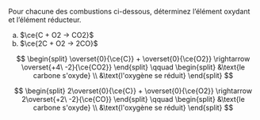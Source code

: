 ::: {.Exercise data-latex=""}

Pour chacune des combustions ci-dessous, déterminez l’élément oxydant et l'élément réducteur.

a. $\ce{C + O2 -> CO2}$
\vspace{\stretch{1}}
b. $\ce{2C + O2 -> 2CO}$
\vspace{\stretch{1}}

:::

::: {.Answer data-latex=""}

$$
\begin{split}
\overset{0}{\ce{C}} + \overset{0}{\ce{O2}} \rightarrow \overset{+4\ -2}{\ce{CO2}}
\end{split}
\qquad
\begin{split}
  &\text{le carbone s'oxyde} \\
  &\text{l'oxygène se réduit}
\end{split}
$$

$$
\begin{split}
2\overset{0}{\ce{C}} + \overset{0}{\ce{O2}} \rightarrow 2\overset{+2\ -2}{\ce{CO}}
\end{split}
\qquad
\begin{split}
  &\text{le carbone s'oxyde} \\
  &\text{l'oxygène se réduit}
\end{split}
$$


:::
